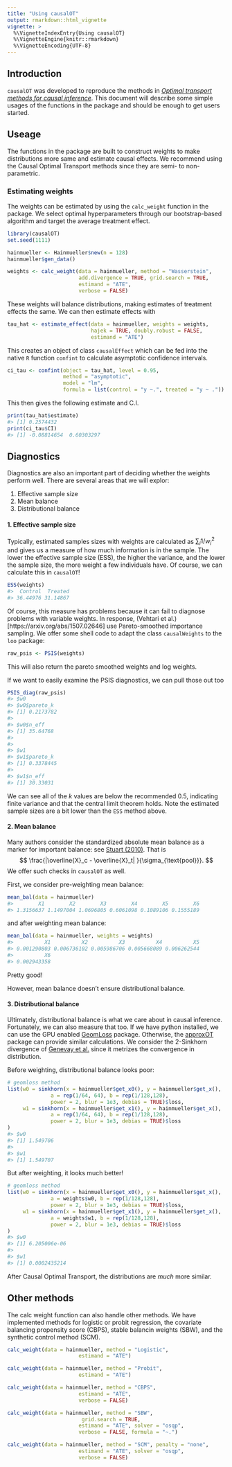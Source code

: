 ```yaml
---
title: "Using causalOT"
output: rmarkdown::html_vignette
vignette: >
  %\VignetteIndexEntry{Using causalOT}
  %\VignetteEngine{knitr::rmarkdown}
  %\VignetteEncoding{UTF-8}
---
```






## Introduction
`causalOT` was developed to reproduce the methods in [*Optimal transport methods for causal inference*](http://arxiv.org/abs/2109.01991). This document will describe some simple usages of the functions in the package and should be enough to get users started.

## Useage
The functions in the package are built to construct weights to make distributions more same and estimate causal effects. We recommend using the Causal Optimal Transport methods since they are semi- to non-parametric.

### Estimating weights
The weights can be estimated by using the `calc_weight` function in the package. We select optimal hyperparameters through our bootstrap-based algorithm and target the average treatment effect.

```r
library(causalOT)
set.seed(1111)

hainmueller <- Hainmueller$new(n = 128)
hainmueller$gen_data()

weights <- calc_weight(data = hainmueller, method = "Wasserstein",
                       add.divergence = TRUE, grid.search = TRUE,
                       estimand = "ATE",
                       verbose = FALSE)
```
These weights will balance distributions, making estimates of treatment effects the same. We can then estimate effects with 

```r
tau_hat <- estimate_effect(data = hainmueller, weights = weights,
                           hajek = TRUE, doubly.robust = FALSE,
                           estimand = "ATE")
```
This creates an object of class `causalEffect` which can be fed into the native `R` function `confint` to calculate asymptotic confidence intervals.

```r
ci_tau <- confint(object = tau_hat, level = 0.95, 
                  method = "asymptotic",
                  model = "lm",
                  formula = list(control = "y ~.", treated = "y ~ ."))
```
This then gives the following estimate and C.I.

```r
print(tau_hat$estimate)
#> [1] 0.2574432
print(ci_tau$CI)
#> [1] -0.08814654  0.60303297
```

## Diagnostics
Diagnostics are also an important part of deciding whether the weights perform well. There are several areas that we will explor:

1. Effective sample size
2. Mean balance
3. Distributional balance

#### 1. Effective sample size
Typically, estimated samples sizes with weights are calculated as $\sum_i 1/w_i^2$ and gives us a measure of how much information is in the sample. The lower the effective sample size (ESS), the higher the variance, and the lower the sample size, the more weight a few individuals have. Of course, we can calculate this in `causalOT`!

```r
ESS(weights)
#>  Control  Treated 
#> 36.44976 31.14867
```

Of course, this measure has problems because it can fail to diagnose problems with variable weights. In response, (Vehtari et al.)[https://arxiv.org/abs/1507.02646] use Pareto-smoothed importance sampling. We offer some shell code to adapt the class `causalWeights` to the `loo` package:

```r
raw_psis <- PSIS(weights)
```
This will also return the pareto smoothed weights and log weights.

If we want to easily examine the PSIS diagnostics, we can pull those out too

```r
PSIS_diag(raw_psis)
#> $w0
#> $w0$pareto_k
#> [1] 0.2173782
#> 
#> $w0$n_eff
#> [1] 35.64768
#> 
#> 
#> $w1
#> $w1$pareto_k
#> [1] 0.3378445
#> 
#> $w1$n_eff
#> [1] 30.33031
```
We can see all of the $k$ values are below the recommended 0.5, indicating finite variance and that the central limit theorem holds. Note the estimated sample sizes are a bit lower than the `ESS` method above.

#### 2. Mean balance
Many authors consider the standardized absolute mean balance as a marker for important balance: see [Stuart (2010)](https://www.ncbi.nlm.nih.gov/pmc/articles/PMC2943670/). That is
$$ \frac{|\overline{X}_c - \overline{X}_t| }{\sigma_{\text{pool}}}. $$
We offer such checks in `causalOT` as well.

First, we consider pre-weighting mean balance:

```r
mean_bal(data = hainmueller)
#>        X1        X2        X3        X4        X5        X6 
#> 1.3156637 1.1497004 1.0696805 0.6061098 0.1089106 0.1555189
```
and after weighting mean balance:

```r
mean_bal(data = hainmueller, weights = weights)
#>          X1          X2          X3          X4          X5 
#> 0.001290803 0.006736102 0.005986706 0.005668089 0.006262544 
#>          X6 
#> 0.002943358
```
Pretty good!

However, mean balance doesn't ensure distributional balance.

#### 3. Distributional balance
Ultimately, distributional balance is what we care about in causal inference. Fortunately, we can also measure that too. If we have python installed, we can use the GPU enabled [GeomLoss](https://www.kernel-operations.io/geomloss/) package. Otherwise, the [approxOT](https://CRAN.R-project.org/package=approxOT) package can provide similar calculations. We consider the 2-Sinkhorn divergence of [Genevay et al.](http://proceedings.mlr.press/v84/genevay18a/genevay18a.pdf) since it metrizes the convergence in distribution.

Before weighting, distributional balance looks poor:

```r
# geomloss method
list(w0 = sinkhorn(x = hainmueller$get_x0(), y = hainmueller$get_x(),
              a = rep(1/64, 64), b = rep(1/128,128),
              power = 2, blur = 1e3, debias = TRUE)$loss,
     w1 = sinkhorn(x = hainmueller$get_x1(), y = hainmueller$get_x(),
              a = rep(1/64, 64), b = rep(1/128,128),
              power = 2, blur = 1e3, debias = TRUE)$loss
)
#> $w0
#> [1] 1.549706
#> 
#> $w1
#> [1] 1.549707
```

But after weighting, it looks much better!

```r
# geomloss method
list(w0 = sinkhorn(x = hainmueller$get_x0(), y = hainmueller$get_x(),
              a = weights$w0, b = rep(1/128,128),
              power = 2, blur = 1e3, debias = TRUE)$loss,
     w1 = sinkhorn(x = hainmueller$get_x1(), y = hainmueller$get_x(),
              a = weights$w1, b = rep(1/128,128),
              power = 2, blur = 1e3, debias = TRUE)$loss
)
#> $w0
#> [1] 6.205006e-06
#> 
#> $w1
#> [1] 0.0002435214
```
After Causal Optimal Transport, the distributions are *much* more similar.

## Other methods
The calc weight function can also handle other methods. We have implemented methods for logistic or probit regression, the covariate balancing propensity score (CBPS), stable balancin weights (SBW), and the synthetic control method (SCM).

```r
calc_weight(data = hainmueller, method = "Logistic",
                       estimand = "ATE")

calc_weight(data = hainmueller, method = "Probit",
                       estimand = "ATE")

calc_weight(data = hainmueller, method = "CBPS",
                       estimand = "ATE",
                       verbose = FALSE)

calc_weight(data = hainmueller, method = "SBW",
                        grid.search = TRUE,
                       estimand = "ATE", solver = "osqp",
                       verbose = FALSE, formula = "~.")

calc_weight(data = hainmueller, method = "SCM", penalty = "none",
                       estimand = "ATE", solver = "osqp",
                       verbose = FALSE)
```

